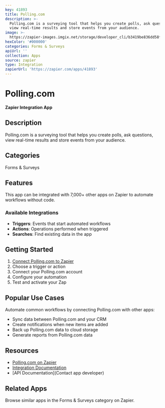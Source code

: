 ```yaml
---
key: 41893
title: Polling.com
description: >-
  Polling.com is a surveying tool that helps you create polls, ask questions,
  view real-time results and store events from your audience.
image: >-
  https://zapier-images.imgix.net/storage/developer_cli/b3419be836dd58f81de89f4bc74df96c.png?auto=format%2Ccompress&ixlib=python-3.0.0&q=50
hexColor: '#000000'
categories: Forms & Surveys
apiUrl: ''
collection: Apps
source: zapier
type: Integration
zapierUrl: 'https://zapier.com/apps/41893'
---
```

# Polling.com

**Zapier Integration App**

## Description

Polling.com is a surveying tool that helps you create polls, ask questions, view real-time results and store events from your audience.

## Categories

Forms & Surveys

## Features

This app can be integrated with 7,000+ other apps on Zapier to automate workflows without code.

### Available Integrations

- **Triggers**: Events that start automated workflows
- **Actions**: Operations performed when triggered
- **Searches**: Find existing data in the app

## Getting Started

1. [Connect Polling.com to Zapier](https://zapier.com/apps/41893)
2. Choose a trigger or action
3. Connect your Polling.com account
4. Configure your automation
5. Test and activate your Zap

## Popular Use Cases

Automate common workflows by connecting Polling.com with other apps:

- Sync data between Polling.com and your CRM
- Create notifications when new items are added
- Back up Polling.com data to cloud storage
- Generate reports from Polling.com data

## Resources

- [Polling.com on Zapier](https://zapier.com/apps/41893)
- [Integration Documentation](https://zapier.com/apps/41893/integrations)
- [API Documentation](Contact app developer)

## Related Apps

Browse similar apps in the Forms & Surveys category on Zapier.
